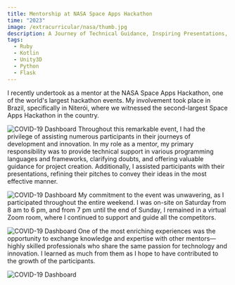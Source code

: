 ```yaml
---
title: Mentorship at NASA Space Apps Hackathon
time: "2023"
image: /extracurricular/nasa/thumb.jpg
description: A Journey of Technical Guidance, Inspiring Presentations, and Knowledge Exchange in Brazil's Second-Largest Space Apps Hackathon.
tags: 
  - Ruby 
  - Kotlin
  - Unity3D
  - Python
  - Flask
---
```


I recently undertook as a mentor at the NASA Space Apps Hackathon, one of the world's largest hackathon events. My involvement took place in Brazil, specifically in Niterói, where we witnessed the second-largest Space Apps Hackathon in the country.

<Image
  src="/extracurricular/nasa/nasa-1.jpeg"
  alt="COVID-19 Dashboard"
  width={768}
  height={768}
/>
Throughout this remarkable event, I had the privilege of assisting numerous participants
in their journeys of development and innovation. In my role as a mentor, my primary
responsibility was to provide technical support in various programming languages
and frameworks, clarifying doubts, and offering valuable guidance for project creation.
Additionally, I assisted participants with their presentations, refining their pitches
to convey their ideas in the most effective manner.

<Image
  src="/extracurricular/nasa/nasa-2.jpeg"
  alt="COVID-19 Dashboard"
  width={768}
  height={768}
/>
My commitment to the event was unwavering, as I participated throughout the entire
weekend. I was on-site on Saturday from 8 am to 6 pm, and from 7 pm until the end
of Sunday, I remained in a virtual Zoom room, where I continued to support and guide
all the competitors.

<Image
  src="/extracurricular/nasa/nasa-3.jpeg"
  alt="COVID-19 Dashboard"
  width={768}
  height={768}
/>
One of the most enriching experiences was the opportunity to exchange knowledge and
expertise with other mentors—highly skilled professionals who share the same passion
for technology and innovation. I learned as much from them as I hope to have contributed
to the growth of the participants.

<Image
  src="/extracurricular/nasa/nasa-4.jpeg"
  alt="COVID-19 Dashboard"
  width={768}
  height={768}
/>
